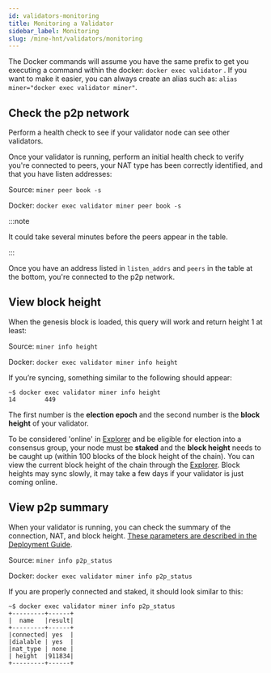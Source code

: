 ```yaml
---
id: validators-monitoring
title: Monitoring a Validator
sidebar_label: Monitoring
slug: /mine-hnt/validators/monitoring
---
```



The Docker commands will assume you have the same prefix to get you executing a
command within the docker: `docker exec validator` . If you want to make it
easier, you can always create an alias such as:
`alias miner="docker exec validator miner"`.

## Check the p2p network

Perform a health check to see if your validator node can see other validators.

Once your validator is running, perform an initial health check to verify you're
connected to peers, your NAT type has been correctly identified, and that you
have listen addresses:

Source: `miner peer book -s`

Docker: `docker exec validator miner peer book -s`

:::note

It could take several minutes before the peers appear in the table.

:::

Once you have an address listed in `listen_addrs` and `peers` in the table at
the bottom, you're connected to the p2p network.

## View block height

When the genesis block is loaded, this query will work and return height 1 at
least:

Source: `miner info height`

Docker: `docker exec validator miner info height`

If you’re syncing, something similar to the following should appear:

```
~$ docker exec validator miner info height
14        449
```

The first number is the **election epoch** and the second number is the **block
height** of your validator.

To be considered 'online' in [Explorer](https://explorer.helium.com/) and be
eligible for election into a consensus group, your node must be **staked** and
the **block height** needs to be caught up (within 100 blocks of the block
height of the chain). You can view the current block height of the chain through
the [Explorer](https://explorer.helium.com/). Block heights may sync slowly, it
may take a few days if your validator is just coming online.

## View p2p summary

When your validator is running, you can check the summary of the connection,
NAT, and block height.
[These parameters are described in the Deployment Guide](/mine-hnt/validators/mainnet/deployment-guide/#status-commands-to-run-on-the-validator-server).

Source: `miner info p2p_status`

Docker: `docker exec validator miner info p2p_status`

If you are properly connected and staked, it should look similar to this:

```
~$ docker exec validator miner info p2p_status
+---------+------+
|  name   |result|
+---------+------+
|connected| yes  |
|dialable | yes  |
|nat_type | none |
| height  |911834|
+---------+------+
```
